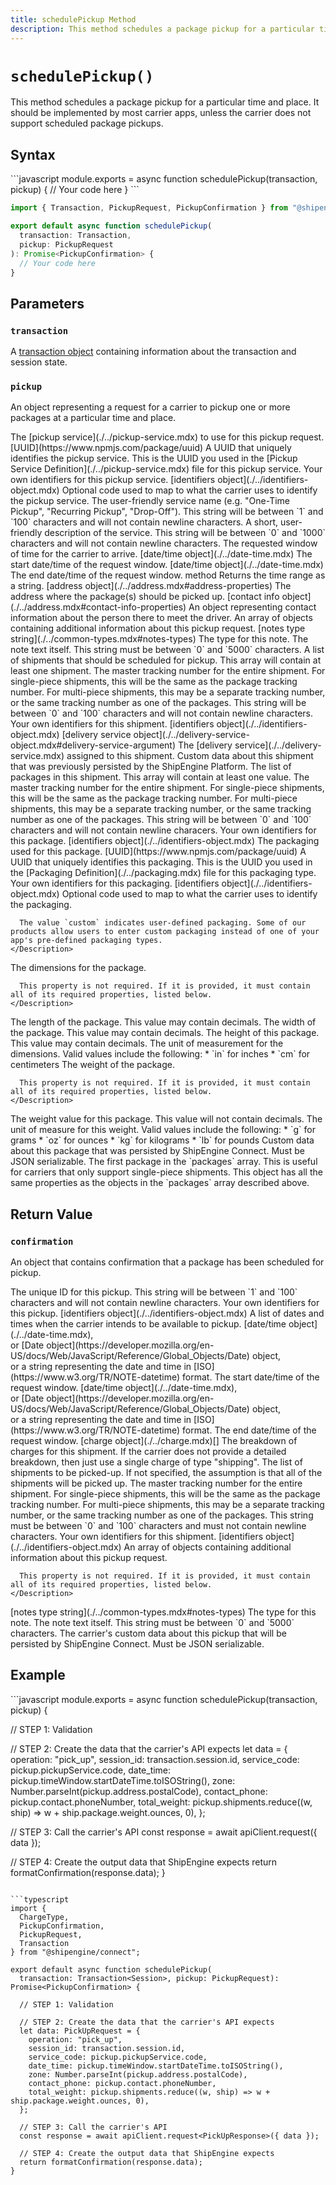 ```yaml
---
title: schedulePickup Method
description: This method schedules a package pickup for a particular time and place.
---
```



`schedulePickup()`
===========================
This method schedules a package pickup for a particular time and place. It should be implemented by most carrier apps, unless the carrier does not
support scheduled package pickups.


Syntax
-----------------------------------------------
<CodeWrapper>
```javascript
module.exports = async function schedulePickup(transaction, pickup) {
  // Your code here
}
```

```typescript
import { Transaction, PickupRequest, PickupConfirmation } from "@shipengine/connect";

export default async function schedulePickup(
  transaction: Transaction,
  pickup: PickupRequest
): Promise<PickupConfirmation> {
  // Your code here
}
```
</CodeWrapper>



Parameters
-----------------------------------------------

### `transaction`
A [transaction object](../transaction.mdx) containing information about the transaction and session state.

### `pickup`
An object representing a request for a carrier to pickup one or more packages at a particular time and place.

<Reference>

  <Field name="pickupService" type="object" nullable={false}>
    <Description>
      The [pickup service](./../pickup-service.mdx) to use for this pickup request.
    </Description>
  </Field>

  <Field name="pickupService.id" nullable={false}>
    <Type>
      [UUID](https://www.npmjs.com/package/uuid)
    </Type>
    <Description>
      A UUID that uniquely identifies the pickup service. This is the UUID you used in the [Pickup Service Definition](./../pickup-service.mdx) file for this pickup service.
    </Description>
  </Field>

  <Field name="pickupService.identifiers" nullable={false}>
    <Description>
      Your own identifiers for this pickup service.
    </Description>
    <Type>
      [identifiers object](./../identifiers-object.mdx)
    </Type>
  </Field>

  <Field name="pickupService.code" type="string" nullable={false}>
    <Description>
      Optional code used to map to what the carrier uses to identify the pickup service.
    </Description>
  </Field>

  <Field name="pickupService.name" type="string" nullable={false}>
    <Description>
      The user-friendly service name (e.g. "One-Time Pickup", "Recurring Pickup", "Drop-Off"). This string will be between `1` and `100` characters and will not contain newline characters.
    </Description>
  </Field>

  <Field name="pickupService.description" type="string" nullable={false}>
    <Description>
      A short, user-friendly description of the service. This string will be between `0` and `1000` characters and will not contain newline characters.
    </Description>
  </Field>

  <Field name="timeWindow" type="object" nullable={false}>
    <Description>
      The requested window of time for the carrier to arrive.
    </Description>
  </Field>

  <Field name="timeWindow.startDateTime" nullable={true}>
    <Type>
      [date/time object](./../date-time.mdx)
    </Type>
    <Description>
      The start date/time of the request window.
    </Description>
  </Field>

  <Field name="timeWindow.endDateTime" nullable={true}>
    <Type>
      [date/time object](./../date-time.mdx)
    </Type>
    <Description>
      The end date/time of the request window.
    </Description>
  </Field>

  <Field name="timeWindow.toString()" nullable={false}>
    <Type>
      method
    </Type>
    <Description>
      Returns the time range as a string.
    </Description>
  </Field>

  <Field name="address" nullable={false}>
    <Type>
      [address object](./../address.mdx#address-properties)
    </Type>
    <Description>
      The address where the package(s) should be picked up.
    </Description>
  </Field>

  <Field name="contact" nullable={false}>
    <Type>
      [contact info object](./../address.mdx#contact-info-properties)
    </Type>
    <Description>
      An object representing contact information about the person there to meet the driver.
    </Description>
  </Field>

  <Field name="notes" type="object[]" nullable={false}>
    <Description>
      An array of objects containing additional information about this pickup request.
    </Description>
  </Field>

  <Field name="notes[].type" nullable={false}>
    <Type>
      [notes type string](./../common-types.mdx#notes-types)
    </Type>
    <Description>
      The type for this note.
    </Description>
  </Field>

  <Field name="notes[].text" type="string" nullable={false}>
    <Description>
      The note text itself. This string must be between `0` and `5000` characters.
    </Description>
  </Field>

  <Field name="shipments" type="object[]" nullable={false}>
    <Description>
      A list of shipments that should be scheduled for pickup. This array will contain at least one shipment.
    </Description>
  </Field>

  <Field name="shipments[].trackingNumber" type="string" nullable={false}>
    <Description>
      The master tracking number for the entire shipment. For single-piece shipments, this will be the same as the package tracking number.  For multi-piece shipments, this may be a separate tracking number, or the same tracking number as one of the packages. This string will be between `0` and `100` characters and will not contain newline characters.
    </Description>
  </Field>

  <Field name="shipments[].identifiers" nullable={false}>
    <Description>
      Your own identifiers for this shipment.
    </Description>
    <Type>
      [identifiers object](./../identifiers-object.mdx)
    </Type>
  </Field>

  <Field name="shipments[].deliveryService" nullable={false}>
    <Type>
      [delivery service object](./../delivery-service-object.mdx#delivery-service-argument)
    </Type>
    <Description>
      The [delivery service](./../delivery-service.mdx) assigned to this shipment.
    </Description>
  </Field>

  <Field name="shipments[].metadata" type="object" nullable={false}>
    <Description>
      Custom data about this shipment that was previously persisted by the ShipEngine Platform.
    </Description>
  </Field>

  <Field name="shipments[].packages" type="object[]" nullable={false}>
    <Description>
      The list of packages in this shipment. This array will contain at least one value.
    </Description>
  </Field>

  <Field name="shipments.packages[].trackingNumber" type="string" nullable={false}>
    <Description>
      The master tracking number for the entire shipment. For single-piece shipments, this will be the same as the package tracking number.  For multi-piece shipments, this may be a separate tracking number, or the same tracking number as one of the packages. This string will be between `0` and `100` characters and will not contain newline characers.
    </Description>
  </Field>

  <Field name="shipments[].packages[].identifiers" nullable={false}>
    <Description>
      Your own identifiers for this package.
    </Description>
    <Type>
      [identifiers object](./../identifiers-object.mdx)
    </Type>
  </Field>

  <Field name="shipments[].packages[].packaging" type="object" nullable={false}>
    <Description>
      The packaging used for this package.
    </Description>
  </Field>

  <Field name="shipments[].packages[].packaging.id" nullable={false}>
    <Type>
      [UUID](https://www.npmjs.com/package/uuid)
    </Type>
    <Description>
      A UUID that uniquely identifies this packaging. This is the UUID you used in the [Packaging Definition](./../packaging.mdx) file for this packaging type.
    </Description>
  </Field>

  <Field name="shipments[].packages[].packaging.identifiers" nullable={false}>
    <Description>
      Your own identifiers for this packaging.
    </Description>
    <Type>
      [identifiers object](./../identifiers-object.mdx)
    </Type>
  </Field>

  <Field name="shipments[].packages[].packaging[].code" type="string" nullable={false}>
    <Description>
      Optional code used to map to what the carrier uses to identify the packaging.

      The value `custom` indicates user-defined packaging. Some of our products allow users to enter custom packaging instead of one of your app's pre-defined packaging types.
    </Description>
  </Field>

  <Field name="shipments[].packages[].dimensions" type="object" nullable={true}>
    <Description>
      The dimensions for the package.

      This property is not required. If it is provided, it must contain all of its required properties, listed below.
    </Description>
  </Field>

  <Field name="shipments[].packages[].dimensions.length" type="number" nullable={false}>
    <Description>
      The length of the package. This value may contain decimals.
    </Description>
  </Field>

  <Field name="shipments[].packages[].dimensions.width" type="number" nullable={false}>
    <Description>
      The width of the package. This value may contain decimals.
    </Description>
  </Field>

  <Field name="shipments[].packages[].dimensions.height" type="number" nullable={false}>
    <Description>
      The height of this package. This value may contain decimals.
    </Description>
  </Field>

  <Field name="shipments[].packages[].dimensions.unit" type="string" nullable={false}>
    <Description>
      The unit of measurement for the dimensions. Valid values include the following:
      * `in` for inches
      * `cm` for centimeters
    </Description>
  </Field>

  <Field name="shipments[].packages[].weight" type="object" nullable={true}>
    <Description>
      The weight of the package.

      This property is not required. If it is provided, it must contain all of its required properties, listed below.
    </Description>
  </Field>

  <Field name="shipments[].packages[].weight.value" type="number" nullable={false}>
    <Description>
      The weight value for this package. This value will not contain decimals.
    </Description>
  </Field>

  <Field name="shipments[].packages[].weight.unit" type="string" nullable={false}>
    <Description>
      The unit of measure for this weight. Valid values include the following:
      * `g` for grams
      * `oz` for ounces
      * `kg` for kilograms
          * `lb` for pounds
    </Description>
  </Field>

  <Field name="shipments[].packages[].metadata" type="object" nullable={true}>
    <Description>
      Custom data about this package that was persisted by ShipEngine Connect. Must be JSON serializable.
    </Description>
  </Field>

  <Field name="shipments[].package" type="object" nullable={false}>
    <Description>
      The first package in the `packages` array. This is useful for carriers that only support single-piece shipments. This object has all the same properties as the objects in the `packages` array described above.
    </Description>
  </Field>

</Reference>



Return Value
-----------------------------------------------
### `confirmation`
An object that contains confirmation that a package has been scheduled for pickup.

<Reference>

  <Field name="id" type="string" required={true}>
    <Description>
      The unique ID for this pickup. This string will be between `1` and `100` characters and will not contain newline characters.
    </Description>
  </Field>

  <Field name="identifiers" required={false}>
    <Description>
      Your own identifiers for this pickup.
    </Description>
    <Type>
      [identifiers object](./../identifiers-object.mdx)
    </Type>
  </Field>

  <Field name="timeWindows" type="object[]" required={true}>
    <Description>
      A list of dates and times when the carrier intends to be available to pickup.
    </Description>
  </Field>

  <Field name="timeWindows[].startDateTime" required={false}>
   <Type>
     [date/time object](./../date-time.mdx), <br/>
     or [Date object](https://developer.mozilla.org/en-US/docs/Web/JavaScript/Reference/Global_Objects/Date) object, <br/>
     or a string representing the date and time in [ISO](https://www.w3.org/TR/NOTE-datetime) format.
   </Type>
    <Description>
      The start date/time of the request window.
    </Description>
  </Field>

  <Field name="timeWindows[].endDateTime" required={false}>
    <Type>
      [date/time object](./../date-time.mdx), <br/>
      or [Date object](https://developer.mozilla.org/en-US/docs/Web/JavaScript/Reference/Global_Objects/Date) object, <br/>
      or a string representing the date and time in [ISO](https://www.w3.org/TR/NOTE-datetime) format.
    </Type>
    <Description>
      The end date/time of the request window.
    </Description>
  </Field>

  <Field name="charges" required={true}>
    <Type>
      [charge object](./../charge.mdx)[]
    </Type>
    <Description>
      The breakdown of charges for this shipment. If the carrier does not provide a detailed breakdown, then just use a
      single charge of type "shipping".
    </Description>
  </Field>

  <Field name="shipments" type="object[]" required={false}>
    <Description>
      The list of shipments to be picked-up. If not specified, the assumption is that all of the shipments will be picked up.
    </Description>
  </Field>

  <Field name="shipments[].trackingNumber" type="string" required={false}>
    <Description>
      The master tracking number for the entire shipment. For single-piece shipments, this will be the same as the package
      tracking number. For multi-piece shipments, this may be a separate tracking number, or the same tracking number as
      one of the packages.  This string must be between `0` and `100` characters and must not contain newline characters.
    </Description>
  </Field>

  <Field name="shipments[].identifiers" required={false}>
    <Description>
      Your own identifiers for this shipment.
    </Description>
    <Type>
      [identifiers object](./../identifiers-object.mdx)
    </Type>
  </Field>

  <Field name="notes" type="object[]" required={false}>
    <Description>
      An array of objects containing additional information about this pickup request.

      This property is not required. If it is provided, it must contain all of its required properties, listed below.
    </Description>
  </Field>

  <Field name="notes[].type" required={true}>
    <Type>
      [notes type string](./../common-types.mdx#notes-types)
    </Type>
    <Description>
      The type for this note.
    </Description>
  </Field>

  <Field name="notes[].text" type="string" required={true}>
    <Description>
      The note text itself. This string must be between `0` and `5000` characters.
    </Description>
  </Field>

  <Field name="metadata" type="object" required={false}>
    <Description>
      The carrier's custom data about this pickup that will be persisted by ShipEngine Connect. Must be JSON serializable.
    </Description>
  </Field>

</Reference>



Example
-----------------------------------------------
<CodeWrapper>
```javascript
module.exports = async function schedulePickup(transaction, pickup) {

  // STEP 1: Validation

  // STEP 2: Create the data that the carrier's API expects
  let data = {
    operation: "pick_up",
    session_id: transaction.session.id,
    service_code: pickup.pickupService.code,
    date_time: pickup.timeWindow.startDateTime.toISOString(),
    zone: Number.parseInt(pickup.address.postalCode),
    contact_phone: pickup.contact.phoneNumber,
    total_weight: pickup.shipments.reduce((w, ship) => w + ship.package.weight.ounces, 0),
  };

  // STEP 3: Call the carrier's API
  const response = await apiClient.request({ data });

  // STEP 4: Create the output data that ShipEngine expects
  return formatConfirmation(response.data);
}
```

```typescript
import {
  ChargeType,
  PickupConfirmation,
  PickupRequest,
  Transaction
} from "@shipengine/connect";

export default async function schedulePickup(
  transaction: Transaction<Session>, pickup: PickupRequest): Promise<PickupConfirmation> {

  // STEP 1: Validation

  // STEP 2: Create the data that the carrier's API expects
  let data: PickUpRequest = {
    operation: "pick_up",
    session_id: transaction.session.id,
    service_code: pickup.pickupService.code,
    date_time: pickup.timeWindow.startDateTime.toISOString(),
    zone: Number.parseInt(pickup.address.postalCode),
    contact_phone: pickup.contact.phoneNumber,
    total_weight: pickup.shipments.reduce((w, ship) => w + ship.package.weight.ounces, 0),
  };

  // STEP 3: Call the carrier's API
  const response = await apiClient.request<PickUpResponse>({ data });

  // STEP 4: Create the output data that ShipEngine expects
  return formatConfirmation(response.data);
}
```
</CodeWrapper>
